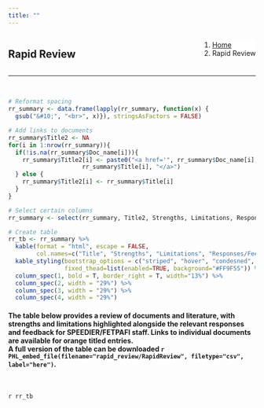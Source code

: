 ```yaml
---
title: ""
---
```


<!--Create a block for title and breadcrumbs to appear on same line-->
<div style="width: 100%; display: inline-block;">
<div style="float: left;">
# Rapid Review
</div>
<div style="float: right;">
<ol class="breadcrumb" style="background-color:white;">
  <li class="breadcrumb-item"><a href="index.html">Home</a></li>
  <li class="breadcrumb-item active">Rapid Review</li>
</ol>
</div>
</div>
<hr class="hr-orange">

<br>

<!--Begin page content!-->

```r
# Reformat spacing
rr_summary <- data.frame(lapply(rr_summary, function(x) {
  gsub("&#10;", "<br>", x)}), stringsAsFactors = FALSE)

# Add links to documents
rr_summary$Title2 <- NA
for(i in 1:nrow(rr_summary)){
  if(!is.na(rr_summary$Doc_name[i])){
    rr_summary$Title2[i] <- paste0("<a href='", rr_summary$Doc_name[i], "', target='blank'>", 
                     rr_summary$Title[i], "</a>")
  } else {
    rr_summary$Title2[i] <- rr_summary$Title[i]
  }
}

# Select certain columns
rr_summary <- select(rr_summary, Title2, Strengths, Limitations, Responses.Feedback)

# Create table
rr_tb <- rr_summary %>%
  kable(format = "html", escape = FALSE, 
        col.names=c("Title", "Strengths", "Limitations", "Responses/Feedback (FETPAFI/SPEEDIER Technical Staff)")) %>%
  kable_styling(bootstrap_options = c("striped", "hover", "condesned", "responsive"),
                fixed_thead=list(enabled=TRUE, background="#FF9F55")) %>%
  column_spec(1, bold = T, border_right = T, width="13%") %>%
  column_spec(2, width = "29%") %>% 
  column_spec(3, width = "29%") %>% 
  column_spec(4, width = "29%")
```

<h4>The table below provides a review of documents and literature, with strengths and limitations highlighted alongside the relevant responses and feedback for SPEEDIER/FETPAFI staff. Links to individual documents are available for orange titled entries.  
A full version of the table can be downloaded `r PHL_embed_file(filename="rapid_review/RapidReview", filetype="csv", label="here")`.</h4>
<br>

<div class="wide_container">
`r rr_tb`
<br><br>
<div>
